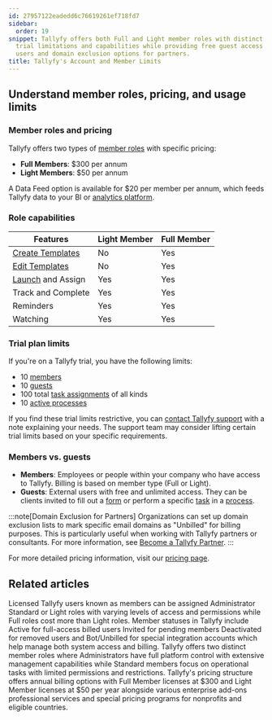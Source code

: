 ```yaml
---
id: 27957122eadedd6c76619261ef718fd7
sidebar:
  order: 19
snippet: Tallyfy offers both Full and Light member roles with distinct pricing plans
  trial limitations and capabilities while providing free guest access for external
  users and domain exclusion options for partners.
title: Tallyfy's Account and Member Limits
---
```


## Understand member roles, pricing, and usage limits

### Member roles and pricing

Tallyfy offers two types of [member roles](/products/pro/documenting/members/) with specific pricing:

- **Full Members**: $300 per annum
- **Light Members**: $50 per annum

A Data Feed option is available for $20 per member per annum, which feeds Tallyfy data to your BI or [analytics platform](/products/pro/integrations/analytics/).

### Role capabilities

| Features           | Light Member | Full Member |
| ------------------ | ------------ | ----------- |
| [Create Templates](/products/pro/documenting/templates/)   | No           | Yes         |
| [Edit Templates](/products/pro/documenting/templates/)     | No           | Yes         |
| [Launch](/products/pro/launching/) and Assign  | Yes          | Yes         |
| Track and Complete | Yes          | Yes         |
| Reminders          | Yes          | Yes         |
| Watching           | Yes          | Yes         |

### Trial plan limits

If you're on a Tallyfy trial, you have the following limits:

- 10 [members](/products/pro/documenting/members/)
- 10 [guests](/products/pro/documenting/guests/)
- 100 total [task assignments](/products/pro/tracking-and-tasks/tasks/) of all kinds
- 10 [active processes](/products/pro/tracking-and-tasks/processes/)

If you find these trial limits restrictive, you can [contact Tallyfy support](/products/pro/miscellaneous/support/how-can-i-contact-tallyfys-support-team/) with a note explaining your needs. The support team may consider lifting certain trial limits based on your specific requirements.

### Members vs. guests

- **Members**: Employees or people within your company who have access to Tallyfy. Billing is based on member type (Full or Light).
- **Guests**: External users with free and unlimited access. They can be clients invited to fill out a [form](/products/pro/tracking-and-tasks/tasks/what-are-form-fields-in-tallyfy/) or perform a specific [task](/products/pro/tracking-and-tasks/tasks/) in a [process](/products/pro/tracking-and-tasks/processes/).

:::note[Domain Exclusion for Partners]
Organizations can set up domain exclusion lists to mark specific email domains as "Unbilled" for billing purposes. This is particularly useful when working with Tallyfy partners or consultants. For more information, see [Become a Tallyfy Partner](/products/pro/miscellaneous/how-can-i-become-a-tallyfy-partner/).
:::

For more detailed pricing information, visit our [pricing page](/products/pro/pricing/).


## Related articles
<CardGrid>
<LinkTitleCard header="<b>Documenting > Members</b>" href="/products/pro/documenting/members/" > Licensed Tallyfy users known as members can be assigned Administrator Standard or Light roles with varying levels of access and permissions while Full roles cost more than Light roles. </LinkTitleCard>
<LinkTitleCard header="<b>Org Settings > Understanding Member Statuses</b>" href="/products/pro/settings/org-settings/understanding-member-statuses/" > Member statuses in Tallyfy include Active for full-access billed users Invited for pending members Deactivated for removed users and Bot/Unbilled for special integration accounts which help manage both system access and billing. </LinkTitleCard>
<LinkTitleCard header="<b>Members > Standard and Admin members</b>" href="/products/pro/documenting/members/standard-admin-members/" > Tallyfy offers two distinct member roles where Administrators have full platform control with extensive management capabilities while Standard members focus on operational tasks with limited permissions and restrictions. </LinkTitleCard>
<LinkTitleCard header="<b>Pro > Pricing</b>" href="/products/pro/pricing/" > Tallyfy's pricing structure offers annual billing options with Full Member licenses at $300 and Light Member licenses at $50 per year alongside various enterprise add-ons professional services and special pricing programs for nonprofits and eligible countries. </LinkTitleCard>
</CardGrid>